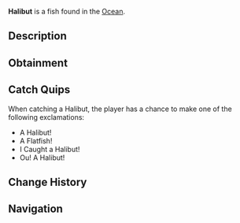 {{FishInfobox
|image          = Halibut.png
|rarity         = Rare
|sea            = First Sea
|location       = [[Ocean]]
|sublocation    = 
|sources        = Carbon Crate, Fish Barrel, Fishing Rod
|radar_location = 
|xp             = 100
|weather        = Rain
|time           = 
|season         = Summer, Spring
|bait           = Squid
|base_weight    = 200
|base_value     = 250
|weight_range   = 100
|base_chance    = 40
|base_resil     = 40
}}
'''Halibut''' is a {{Rarity|Rare}} fish found in the [[Ocean]].

== Description ==
{{Description|The Halibut is a large flatfish known for their impressive size and strength. They commonly feed on Haddock and can be found hunting near 'Haddock Rock' and in deep waters. |Bestiary Entry}}

== Obtainment ==
{{Description|Found on the floor ocean. Best found near Haddock.|Bestiary Hint}}
{{Fish Availability|
Ancient Isle/Algae Hunt
Atlantis/Surrounding Ocean
FischFright/Frightful Pool
Forsaken Shores/Algae Hunt
Golden Tide
Lovestorm/Normal
Lovestorm/Supercharged
Lucky Event/Blarney McBreeze
Lucky Event/O'Mango Goldgrin
Lucky Event/Plumrick O'Luck
Lucky Event/Rowdy McCharm
Lucky Event/Sunny O'Coin
Megalodon Hunt/Eclipse and Weekend
Megalodon Hunt/Normal
Mushgrove Swamp/Algae Hunt
Northern Summit/Surrounding Ocean
Ocean
Ocean/Deep Ocean
Ocean/Harvesters Spike
Ocean/The Arch
Orca Migration/Ancient
Orca Migration/Normal
Roslit Bay/Surrounding Ocean
Snowcap Island/Algae Hunt
Whale Migration/Moby
Whale Migration/Normal
|top_rods      = 
Krampus's Rod\162905.96\199977.92;
Magma Rod\152942.32\187746.88;
Plastic Rod\142039.4\174349.38;
Leviathan's Fang Rod\131759.41\163233.91;
Trident Rod\120861.77\163862.59;
Fast Rod\107039.01\194460.9;
Fischer's Rod\101771.35\184890.98;
Adventurer's Rod\100296.4\182211.4;
Buddy Bond Rod\105422.45\172510.43;
Free Spirit Rod\110550.13\149882.23;
Ethereal Prism Rod\106624.07\124250.91;
No-Life Rod\103468.86\118453.44;
Seraphic Rod\103259\110165.04;
Rod Of The Forgotten Fang\96621.63\108532.81;
Challenger's Rod\93872.67\108779.25;
Rod Of The Depths\86971.69\101687.79;
Zeus Rod\85667.28\101191.91;
Rod Of The Exalted One\85242.75\103805.69;
Verdant Shear Rod\84309.92\101215.39;
Blazebringer Rod\81358.31\96505.01;
Depthseeker Rod\77616.08\94675.94;
Avalanche Rod\69990.2\85760.71;
Volcanic Rod\66753.72\80027.26;
Steady Rod\34375.49\30075.83
|recommended   = Trident Rod
}}

== Catch Quips ==
When catching a Halibut, the player has a chance to make one of the following exclamations:
* A Halibut!
* A Flatfish!
* I Caught a Halibut!
* Ou! A Halibut!

== Change History ==
{{Change History|{{subst:Current Version}}}}

== Navigation ==
{{Fish Navbox|Ocean}}